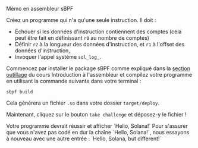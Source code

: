 
<ChallengeTitle>Mémo en assembleur sBPF</ChallengeTitle>

Créez un programme qui n'a qu'une seule instruction. Il doit :
- Échouer si les données d'instruction contiennent des comptes (cela peut être fait en définissant `r0` au nombre de comptes)
- Définir `r2` à la longueur des données d'instruction, et `r1` à l'offset des données d'instruction, 
- Invoquer l'appel système `sol_log_`.

Commencez par installer le package sBPF comme expliqué dans la [section outillage](/en/courses/introduction-to-assembly/tooling) du cours Introduction à l'assembleur et compilez votre programme en utilisant la commande suivante dans votre terminal :

```
sbpf build
```

Cela générera un fichier `.so` dans votre dossier `target/deploy`.

Maintenant, cliquez sur le bouton `take challenge` et déposez-y le fichier !

<RequirementList>
  <Requirement title="Défi 1 : Tester le mémo">
    Votre programme devrait réussir et afficher `Hello, Solana!`
  </Requirement>

  <Requirement title="Défi 2 : Tester le mémo avec une entrée différente">
    Pour s'assurer que vous n'avez pas codé en dur la chaîne `Hello, Solana!`, nous essayons à nouveau avec une autre entrée : `Hello, Solana, but different!`
  </Requirement>
</RequirementList>
